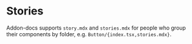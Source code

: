 
<Meta title="Addons / Docs / StoriesFile" />

# Stories

Addon-docs supports `story.mdx` and `stories.mdx` for people who group their components by folder, e.g. `Button/{index.tsx,stories.mdx}`.
